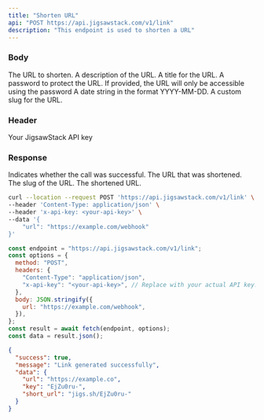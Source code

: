 ```yaml
---
title: "Shorten URL"
api: "POST https://api.jigsawstack.com/v1/link"
description: "This endpoint is used to shorten a URL"
---
```


### Body

<ParamField body="url" type="string" required>
  The URL to shorten.
</ParamField>

<ParamField body="description" type="string">
  A description of the URL.
</ParamField>

<ParamField body="title" type="string">
  A title for the URL.
</ParamField>

<ParamField body="password" type="string">
  A password to protect the URL. If provided, the URL will only be accessible
  using the password
</ParamField>

<ParamField body="expiresAt" type="string">
  A date string in the format YYYY-MM-DD.
</ParamField>

<ParamField body="slug" type="string">
  A custom slug for the URL.
</ParamField>

### Header

<ParamField header="x-api-key" type="string" required>
  Your JigsawStack API key
</ParamField>

### Response

<ResponseField name="success" type="boolean">
  Indicates whether the call was successful.
</ResponseField>

<ResponseField name="data" type="object">

<Expandable title="Toggle data">

<ResponseField name="url" type="string">
  The URL that was shortened.
</ResponseField>

<ResponseField name="slug" type="string">
  The slug of the URL.
</ResponseField>

<ResponseField name="short_url" type="string">
  The shortened URL.
</ResponseField>

</Expandable>

</ResponseField>

<RequestExample>

```bash cURL
curl --location --request POST 'https://api.jigsawstack.com/v1/link' \
--header 'Content-Type: application/json' \
--header 'x-api-key: <your-api-key>' \
--data '{
    "url": "https://example.com/webhook"
}'
```

```javascript Node.js
const endpoint = "https://api.jigsawstack.com/v1/link";
const options = {
  method: "POST",
  headers: {
    "Content-Type": "application/json",
    "x-api-key": "<your-api-key>", // Replace with your actual API key.
  },
  body: JSON.stringify({
    url: "https://example.com/webhook",
  }),
};
const result = await fetch(endpoint, options);
const data = result.json();
```

</RequestExample>

<ResponseExample>

```json Response
{
  "success": true,
  "message": "Link generated successfully",
  "data": {
    "url": "https://example.co",
    "key": "EjZu0ru-",
    "short_url": "jigs.sh/EjZu0ru-"
  }
}
```

</ResponseExample>

